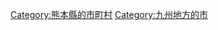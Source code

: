 {{Commonscat|Minamata, Kumamoto}}
{{Catmore}}

{{DEFAULTSORT:Minamata-shi}}
[[Category:熊本縣的市町村|Category:熊本縣的市町村]]
[[Category:九州地方的市|Category:九州地方的市]]